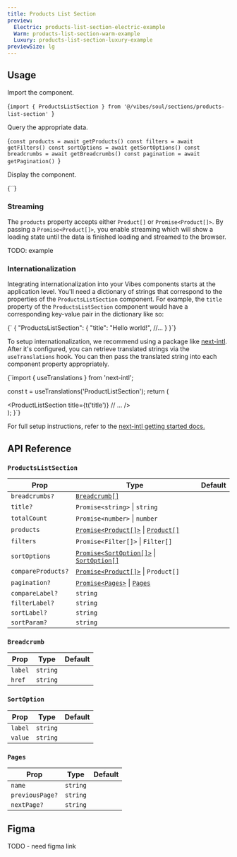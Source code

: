 ```yaml
---
title: Products List Section
preview:
  Electric: products-list-section-electric-example
  Warm: products-list-section-warm-example
  Luxury: products-list-section-luxury-example
previewSize: lg
---
```


## Usage

Import the component.

<CodeBlock lang="bash">{`import { ProductsListSection } from '@/vibes/soul/sections/products-list-section'
`}</CodeBlock>

Query the appropriate data.

<CodeBlock lang="bash">{`const products = await getProducts()
const filters = await getFilters()
const sortOptions = await getSortOptions()
const breadcrumbs = await getBreadcrumbs()
const pagination = await getPagination()
`}</CodeBlock>

Display the component.

<CodeBlock lang="bash">
  {`<ProductsListSection
    title="Plants"
    breadcrumbs={breadcrumbs}
    products={products}
    totalCount={products.length}
    filters={filters}
    sortOptions={sortOptions}
    pagination={pagination}
/>`}
</CodeBlock>

### Streaming

The `products` property accepts either `Product[]` or `Promise<Product[]>`. By passing a `Promise<Product[]>`, you enable streaming which will show a loading state until the data is finished loading and streamed to the browser.

TODO: example

### Internationalization

Integrating internationalization into your Vibes components starts at the application level. You'll need a dictionary of strings that correspond to the properties of the `ProductsListSection` component. For example, the `title` property of the `ProductsListSection` component would have a corresponding key-value pair in the dictionary like so:

<CodeBlock lang="json">
  {`
{
  "ProductsListSection": {
    "title": "Hello world!",
    //...
  }
}`}
</CodeBlock>

To setup internationalization, we recommend using a package like [next-intl](https://next-intl-docs.vercel.app/). After it's configured, you can retrieve translated strings via the `useTranslations` hook. You can then pass the translated string into each component property appropriately.

<CodeBlock lang="tsx">
  {`import { useTranslations } from 'next-intl';
 
  const t = useTranslations('ProductListSection');
  return (
    <div>
        <ProductListSection
            title={t('title')}
            // ...
        />
    </div>
  );
}`}
</CodeBlock>

For full setup instructions, refer to the [next-intl getting started docs.](https://next-intl-docs.vercel.app/docs/getting-started)

## API Reference

### `ProductsListSection`

| Prop               | Type                                                                                                      | Default |
| ------------------ | --------------------------------------------------------------------------------------------------------- | ------- |
| `breadcrumbs?`     | [`Breadcrumb[]`](#breadcrumb)                                                                             |         |
| `title?`           | `Promise<string>` \| `string`                                                                             |         |
| `totalCount`       | `Promise<number>` \| `number`                                                                             |         |
| `products`         | [`Promise<Product[]>`](/docs/soul/product-card#product) \| [`Product[]`](/docs/soul/product-card#product) |         |
| `filters`          | `Promise<Filter[]>` \| `Filter[]`                                                                         |         |
| `sortOptions`      | [`Promise<SortOption[]>`](#sortoption) \| [`SortOption[]`](#sortoption)                                   |         |
| `compareProducts?` | [`Promise<Product[]>`](#product) \| `Product[]`                                                           |         |
| `pagination?`      | [`Promise<Pages>`](#pages) \| [`Pages`](#pages)                                                           |         |
| `compareLabel?`    | `string`                                                                                                  |         |
| `filterLabel?`     | `string`                                                                                                  |         |
| `sortLabel?`       | `string`                                                                                                  |         |
| `sortParam?`       | `string`                                                                                                  |         |

### `Breadcrumb`

| Prop    | Type     | Default |
| ------- | -------- | ------- |
| `label` | `string` |         |
| `href`  | `string` |         |

### `SortOption`

| Prop    | Type     | Default |
| ------- | -------- | ------- |
| `label` | `string` |         |
| `value` | `string` |         |

### `Pages`

| Prop            | Type     | Default |
| --------------- | -------- | ------- |
| `name`          | `string` |         |
| `previousPage?` | `string` |         |
| `nextPage?`     | `string` |         |

## Figma

TODO - need figma link

<Figma url="https://www.figma.com/design/kgCf8OkDCe90wBSKNNqueL/Soul-Vibe?node-id=1720-21795&t=RzBeIql49iCnmSMw-4" />
